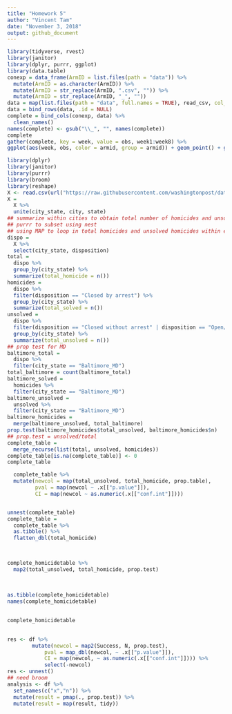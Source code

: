 ```yaml
---
title: "Homework 5"
author: "Vincent Tam"
date: "November 3, 2018"
output: github_document
---
```


```r
library(tidyverse, rvest)
library(janitor)
library(dplyr, purrr, ggplot)
library(data.table)
conexp = data_frame(ArmID = list.files(path = "data")) %>%
  mutate(ArmID = as.character(ArmID)) %>%
  mutate(ArmID = str_replace(ArmID, ".csv", "")) %>%
  mutate(ArmID = str_replace(ArmID, "_", ""))
data = map(list.files(path = "data", full.names = TRUE), read_csv, col_names = TRUE) 
data = bind_rows(data, .id = NULL) 
complete = bind_cols(conexp, data) %>%
  clean_names() 
names(complete) <- gsub("\\_", "", names(complete))
complete
gather(complete, key = week, value = obs, week1:week8) %>%
ggplot(aes(week, obs, color = armid, group = armid)) + geom_point() + geom_line() + labs(title = "Control vs Experimental, Week 1-8", x = "Week", y = "Observations")
```
```r
library(dplyr)
library(janitor)
library(purrr)
library(broom)
library(reshape)
X <- read.csv(url("https://raw.githubusercontent.com/washingtonpost/data-homicides/master/homicide-data.csv"))
X = 
  X %>%
  unite(city_state, city, state)
## summarize within cities to obtain total number of homicides and unsolved homicides
## purrr to subset using nest
## using MAP to loop in total homicides and unsolved homicides within each unique city/state
dispo = 
  X %>%
  select(city_state, disposition) 
total =
  dispo %>%
  group_by(city_state) %>%
  summarize(total_homicide = n())
homicides =
  dispo %>%
  filter(disposition == "Closed by arrest") %>%
  group_by(city_state) %>%
  summarize(total_solved = n())
unsolved =
  dispo %>%
  filter(disposition == "Closed without arrest" | disposition == "Open/No arrest") %>%
  group_by(city_state) %>%
  summarize(total_unsolved = n())
## prop test for MD
baltimore_total =
  dispo %>%
  filter(city_state == "Baltimore_MD") 
total_baltimore = count(baltimore_total)
baltimore_solved =
  homicides %>%
  filter(city_state == "Baltimore_MD")
baltimore_unsolved = 
  unsolved %>%
  filter(city_state == "Baltimore_MD") 
baltimore_homicides = 
  merge(baltimore_unsolved, total_baltimore)
prop.test(baltimore_homicides$total_unsolved, baltimore_homicides$n)
## prop.test = unsolved/total
complete_table = 
  merge_recurse(list(total, unsolved, homicides)) 
complete_table[is.na(complete_table)] <- 0
complete_table 

  complete_table %>%
  mutate(newcol = map(total_unsolved, total_homicide, prop.table),
         pval = map(newcol ~ .x[["p.value"]]), 
         CI = map(newcol ~ as.numeric(.x[["conf.int"]])))


unnest(complete_table)
complete_table =
  complete_table %>%
  as.tibble() %>%
  flatten_dbl(total_homicide)

  

complete_homicidetable %>%
  map2(total_unsolved, total_homicide, prop.test)
  
  
  
as.tibble(complete_homicidetable)
names(complete_homicidetable)

  
complete_homicidetable
  

res <- df %>%
        mutate(newcol = map2(Success, N, prop.test), 
            pval = map_dbl(newcol, ~ .x[["p.value"]]), 
            CI = map(newcol, ~ as.numeric(.x[["conf.int"]]))) %>% 
            select(-newcol) 
res <- unnest()
## need broom
analysis <- df %>%
  set_names(c("x","n")) %>% 
  mutate(result = pmap(., prop.test)) %>% 
  mutate(result = map(result, tidy))
```


